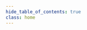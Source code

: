 ```yaml
---
hide_table_of_contents: true
class: home
---
```



<div class="row">
    <div class="col">
        <Hero 
            image="home-hero.svg"
            title="Welcome to Huma Documentation(Beta and None official)"
            description="Huma is working with various NHS trusts and global healthcare systems to bring connected care to patients and clinicians. "
        />
    </div>
</div>

<div class="row">

 <div class="col">
     <Card
        title="Docs" 
        description="Product documentation" 
        icon="icon-docs.svg"
        links={
            [
                {label:"Clinician portal", href: "/data-collection/clinican-portal"},
                {label:"Mobile apps", href: "/data-collection/huma-app"},
                {label:"Admin portal", href: "/data-collection/admin-portal"},
            ]
        }
        button={{name: "Read more", href: "/data-collection/overview"}}
      />
 </div>

 <div class="col">
     <Card
        title="API" 
        description="API documentation" 
        icon="icon-api.svg"
        links={
            [
                {label:"Huma data collection", href: "/api-data-collection"},
                {label:"Huma integration", href: "/api-integration"},
            ]
        }
        button={{name: "Read more", href: "/api-data-collection"}}
      />
 </div>

  <div class="col">
     <Card
        title="SDK" 
        description="A comprehensive collection of tools that enable software developers to build mobile / web software applications faster and in a more standardized way" 
        icon="icon-sdk.svg"
        button={{name: "Read more", href: "/sdk/intro"}}
      />
 </div>
</div>